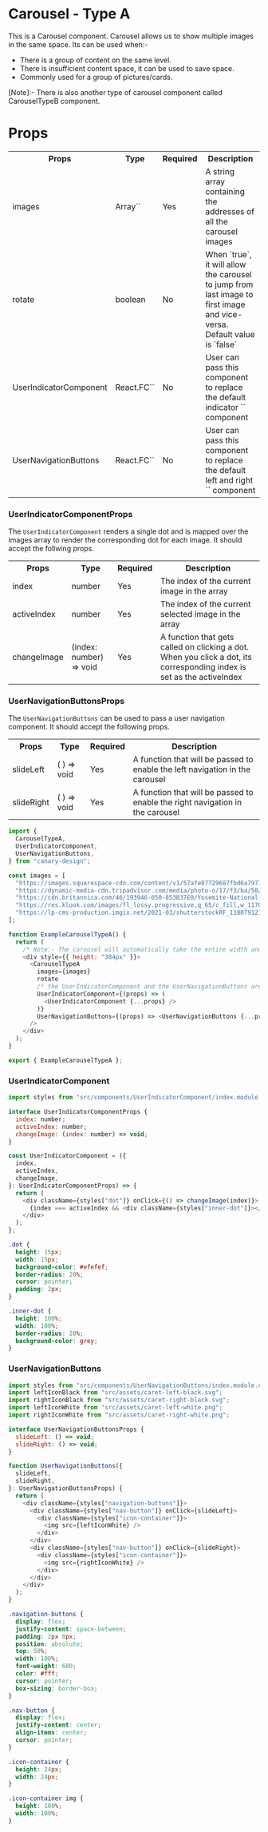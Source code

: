# Carousel - Type A

This is a Carousel component. Carousel allows us to show multiple images in the same space. Its can be used when:-

- There is a group of content on the same level.
- There is insufficient content space, it can be used to save space.
- Commonly used for a group of pictures/cards.

[Note]:- There is also another type of carousel component called CarouselTypeB component.

# Props

<table>
  <tr>
    <th>Props</th>
    <th>Type</th>
    <th>Required</th>
    <th>Description</th>
  </tr>
  <tr>
    <td>images</td>
    <td>Array`<string>`</td>
    <td>Yes</td>
    <td>
      A string array containing the addresses of all the carousel images
    </td>
  </tr>
  <tr>
    <td>rotate</td>
    <td>boolean</td>
    <td>No</td>
    <td>
      When `true`, it will allow the carousel to jump from last image to first image and vice-versa. Default value is `false` 
    </td>
  </tr>
  <tr>
    <td>UserIndicatorComponent</td>
    <td>React.FC`<UserIndicator
    ComponentProps>`</td>
    <td>No</td>
    <td>
      User can pass this component to replace the default indicator `<Dots />` component
    </td>
  </tr>
  <tr>
    <td>UserNavigationButtons</td>
    <td>React.FC`<UserNavigation
    ButtonsProps>`</td>
    <td>No</td>
    <td>
      User can pass this component to replace the default left and right `<Navigation />` component
    </td>
  </tr>
</table>

### UserIndicatorComponentProps

The `UserIndicatorComponent` renders a single dot and is mapped over the images array to render the corresponding dot for each image. It should accept the follwing props.

<table>
  <tr>
    <th>Props</th>
    <th>Type</th>
    <th>Required</th>
    <th>Description</th>
  </tr>
  <tr>
    <td>index</td>
    <td>number</td>
    <td>Yes</td>
    <td>The index of the current image in the array</td>
  </tr>
  <tr>
    <td>activeIndex</td>
    <td>number</td>
    <td>Yes</td>
    <td>The index of the current selected image in the array</td>
  </tr>
  <tr>
    <td>changeImage</td>
    <td>(index: number) => void</td>
    <td>Yes</td>
    <td>
      A function that gets called on clicking a dot. When you click a dot, its
      corresponding index is set as the activeIndex
    </td>
  </tr>
</table>

### UserNavigationButtonsProps

The `UserNavigationButtons` can be used to pass a user navigation component. It should accept the following props.

<table>
  <tr>
    <th>Props</th>
    <th>Type</th>
    <th>Required</th>
    <th>Description</th>
  </tr>
  <tr>
    <td>slideLeft</td>
    <td>( ) => void</td>
    <td>Yes</td>
    <td>
      A function that will be passed to enable the left navigation in the
      carousel
    </td>
  </tr>
  <tr>
    <td>slideRight</td>
    <td>( ) => void</td>
    <td>Yes</td>
    <td>
      A function that will be passed to enable the right navigation in the
      carousel
    </td>
  </tr>
</table>


<BrowserWindow>
  <ExampleCarouselTypeA />
</BrowserWindow>

```js title="ExampleCarousel.ts" showLineNumbers
import {
  CarouselTypeA,
  UserIndicatorComponent,
  UserNavigationButtons,
} from "canary-design";

const images = [
  "https://images.squarespace-cdn.com/content/v1/57afe07729687fbd6a7971ad/1471718394640-AYK8C3POPTKL2GU5DGRM/Glacier.National.Park.original.494.jpg?format=2500w",
  "https://dynamic-media-cdn.tripadvisor.com/media/photo-o/17/f3/ba/50/royal-arches-on-the-left.jpg?w=1100&h=-1&s=1",
  "https://cdn.britannica.com/46/193946-050-853B37E0/Yosemite-National-Park-California.jpg",
  "https://res.klook.com/images/fl_lossy.progressive,q_65/c_fill,w_1170,h_780/w_72,x_13,y_13,g_south_west,l_Klook_water_br_trans_yhcmh3/activities/rcoclkcqcpyoogx1rbvl/4-DayYellowstoneNationalParkLuxuryTourfromSaltLakeCity.jpg",
  "https://lp-cms-production.imgix.net/2021-03/shutterstockRF_1180791211.jpg",
];

function ExampleCarouselTypeA() {
  return (
    /* Note:- The carousel will automatically take the entire width and height of the parent. We have given fixed height to parent because we want all images to appear of same height. */
    <div style={{ height: "384px" }}>
      <CarouselTypeA
        images={images}
        rotate
        /* the UserIndicatorComponent and the UserNavigationButtons are optional components */
        UserIndicatorComponent={(props) => (
          <UserIndicatorComponent {...props} />
        )}
        UserNavigationButtons={(props) => <UserNavigationButtons {...props} />}
      />
    </div>
  );
}

export { ExampleCarouselTypeA };
```

### UserIndicatorComponent

```js title="src/components/UserIndicatorComponent/index.ts" showLineNumbers
import styles from "src/components/UserIndicatorComponent/index.module.css";

interface UserIndicatorComponentProps {
  index: number;
  activeIndex: number;
  changeImage: (index: number) => void;
}

const UserIndicatorComponent = ({
  index,
  activeIndex,
  changeImage,
}: UserIndicatorComponentProps) => {
  return (
    <div className={styles["dot"]} onClick={() => changeImage(index)}>
      {index === activeIndex && <div className={styles["inner-dot"]}></div>}
    </div>
  );
};
```

```css title="src/components/UserIndicatorComponent/index.module.css"
.dot {
  height: 15px;
  width: 15px;
  background-color: #efefef;
  border-radius: 20%;
  cursor: pointer;
  padding: 2px;
}

.inner-dot {
  height: 100%;
  width: 100%;
  border-radius: 20%;
  background-color: grey;
}
```

### UserNavigationButtons

```js title="src/components/UserNavigationButtons/index.ts" showLineNumbers
import styles from "src/components/UserNavigationButtons/index.module.css";
import leftIconBlack from "src/assets/caret-left-black.svg";
import rightIconBlack from "src/assets/caret-right-black.svg";
import leftIconWhite from "src/assets/caret-left-white.png";
import rightIconWhite from "src/assets/caret-right-white.png";

interface UserNavigationButtonsProps {
  slideLeft: () => void;
  slideRight: () => void;
}

function UserNavigationButtons({
  slideLeft,
  slideRight,
}: UserNavigationButtonsProps) {
  return (
    <div className={styles["navigation-buttons"]}>
      <div className={styles["nav-button"]} onClick={slideLeft}>
        <div className={styles["icon-container"]}>
          <img src={leftIconWhite} />
        </div>
      </div>
      <div className={styles["nav-button"]} onClick={slideRight}>
        <div className={styles["icon-container"]}>
          <img src={rightIconWhite} />
        </div>
      </div>
    </div>
  );
}
```

```css title="src/components/UserNavigationButtons/index.module.css"
.navigation-buttons {
  display: flex;
  justify-content: space-between;
  padding: 2px 8px;
  position: absolute;
  top: 50%;
  width: 100%;
  font-weight: 600;
  color: #fff;
  cursor: pointer;
  box-sizing: border-box;
}

.nav-button {
  display: flex;
  justify-content: center;
  align-items: center;
  cursor: pointer;
}

.icon-container {
  height: 24px;
  width: 24px;
}

.icon-container img {
  height: 100%;
  width: 100%;
}
```
